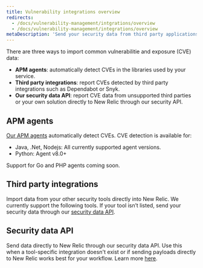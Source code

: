 ```yaml
---
title: Vulnerability integrations overview
redirects:
  - /docs/vulnerability-management/intgrations/overview
  - /docs/vulnerability-management/integrations/overview
metaDescription: 'Send your security data from third party applications, APM agents, or through our security data API.'
---
```


There are three ways to import common vulnerabilitie and exposure (CVE) data:

- **APM agents**: automatically detect CVEs in the libraries used by your service.
- **Third party integrations**: report CVEs detected by third party integrations such as Dependabot or Snyk. 
- **Our security data API**: report CVE data from unsupported third parties or your own solution directly to New Relic through our security API.

## APM agents

[Our APM agents](/docs/apm/new-relic-apm/getting-started/introduction-apm/) automatically detect CVEs. CVE detection is available for:
- Java, .Net, Nodejs: All currently supported agent versions. 
- Python: Agent v8.0+

Support for Go and PHP agents coming soon. 


## Third party integrations

Import data from your other security tools directly into New Relic. We currently support the following tools. If your tool isn’t listed, send your security data through our [security data API](/docs/vulnerability-management/integrations/security-data-api).

<TechTileGrid>
  <TechTile
    name="AWS Security Hub"
    to="https://newrelic.com/instant-observability/security-events"
  />
  <TechTile
    name="Dependabot"
    to="https://newrelic.com/instant-observability/github-dependabot"
  />
    <TechTile
    name="Snyk"
    to="https://newrelic.com/instant-observability/snyk"
  />
</TechTileGrid>

## Security data API

Send data directly to New Relic through our security data API. Use this when a tool-specific integration doesn't exist or if sending payloads directly to New Relic works best for your workflow. Learn more [here](/docs/vulnerability-management/integrations/security-data-api).